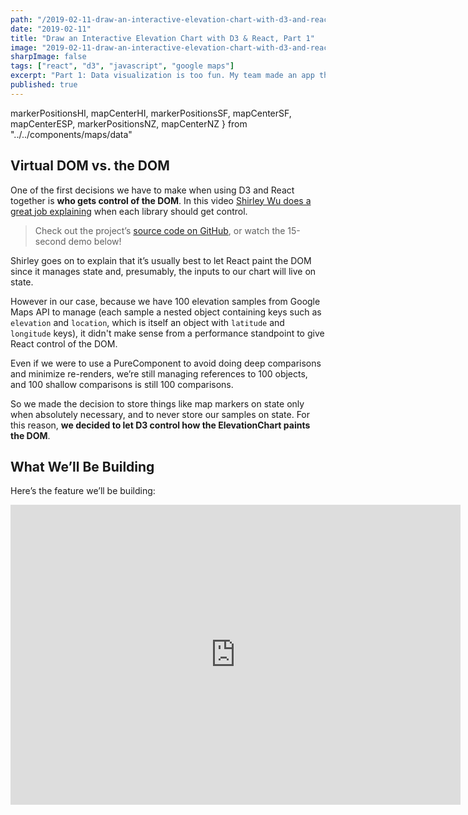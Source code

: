 ```yaml
---
path: "/2019-02-11-draw-an-interactive-elevation-chart-with-d3-and-react"
date: "2019-02-11"
title: "Draw an Interactive Elevation Chart with D3 & React, Part 1"
image: "2019-02-11-draw-an-interactive-elevation-chart-with-d3-and-react.gif"
sharpImage: false
tags: ["react", "d3", "javascript", "google maps"]
excerpt: "Part 1: Data visualization is too fun. My team made an app that consumes a user’s trip data and uses it to draw cool stuff. Here’s how we used React, D3 and Google Maps to do it."
published: true
---
```



  markerPositionsHI,
  mapCenterHI,
  markerPositionsSF,
  mapCenterSF,
  mapCenterESP,
  markerPositionsNZ,
  mapCenterNZ
} from "../../components/maps/data"

<LoadMapsApi />

## Virtual DOM vs. the DOM

One of the first decisions we have to make when using D3 and React together is **who gets control of the DOM**. In this video [Shirley Wu does a great job explaining](https://www.youtube.com/watch?v=zXBdNDnqV2Q) when each library should get control.

> Check out the project’s [source code on GitHub](https://github.com/Lambda-School-Labs/LabsPT1_Backwoods), or watch the 15-second demo below!

Shirley goes on to explain that it’s usually best to let React paint the DOM since it manages state and, presumably, the inputs to our chart will live on state.

However in our case, because we have 100 elevation samples from Google Maps API to manage (each sample a nested object containing keys such as `elevation` and `location`, which is itself an object with `latitude` and `longitude` keys), it didn't make sense from a performance standpoint to give React control of the DOM.

Even if we were to use a PureComponent to avoid doing deep comparisons and minimize re-renders, we’re still managing references to 100 objects, and 100 shallow comparisons is still 100 comparisons.

So we made the decision to store things like map markers on state only when absolutely necessary, and to never store our samples on state. For this reason, **we decided to let D3 control how the ElevationChart paints the DOM**.

## What We’ll Be Building

Here’s the feature we’ll be building:

<iframe
  className="youtube-video"
  width="720"
  height="480"
  src="https://www.youtube.com/embed/9HXlmXwyuKk"
  frameBorder="0"
  allow="accelerometer; autoplay; encrypted-media; gyroscope; picture-in-picture"
  allowFullScreen
/>

We have 2 topics to cover: making Google Maps in React and data-visualizations with D3.

**First** we’ll cover 1) configuring and theming your map, 2) adding markers and drawing polylines, 3) dynamically adjusting the map’s “frame”, 4) using InfoWindows to show a marker’s elevation, and 5) getting a list of elevations along a pathline.

**Second** we’ll build an ElevationChart using the list of elevation samples along the pathline. We’ll add interactive features and user hover events to dynamically render a DOM node on the map we created in the first section.

I won’t cover how to get a Google Maps API key, and I assume you have a working knowledge of React lifecycle methods. We’ll be coding everything in JavaScript, but it would not be difficult to port this project to a different language if you prefer.

A detailed API specs is available in the [Google Maps Documentation](https://developers.google.com/maps/documentation/).

## Making Maps with React

This is what we need to do:

1. Get data: We’ll use Google’s Distance and Elevation APIs to create an array with 100 objects representing samples along our polyline
1. Draw the maps: Use the Google Maps API to draw a map and its parts according to the data it receives as input
1. Draw the data: Add the D3 library and draw an SVG chart to represent this data visually
1. Draw the infobox: When a user hovers over the chart, we show the user the Elevation and Grade at that point
1. Draw the blip: Based on where the user hovers, we need to draw a blip (almost a marker, but not quite) on the map at that point along the path

Are you excited? I am too. Let’s get started.

## 1. Get Data

Let’s look at the docs for the Google Maps [Elevation API](https://developers.google.com/maps/documentation/elevation) to see what we’ll be working with.

From the [Google Map Docs](https://developers.google.com/maps/documentation/elevation/intro):

> ...you may request sampled elevation data along paths, allowing you to calculate elevation changes along routes.

This is exactly what we need to do!

**Note:** See the [docs on the LatLng class](https://developers.google.com/maps/documentation/javascript/reference/coordinates#LatLng) and the [Marker API](https://developers.google.com/maps/documentation/javascript/markers) for more info on the Google Maps objects we’ll be working with.

By the end of this post you’ll be defining a custom React map component with a method called `getElevationAlongPath` that does exactly this.

Let’s skim this code so you have an idea where we’re headed, then we’ll fool around with some maps.

```jsx
import React from "react"

// Calculates beeline distance between 2 points along geodesic surface:
const calcDistance = (
  { lat: fromLat, lng: fronLng },
  { lat: toLat, lng: toLng }
) => {
  // Assumes google is available on the window object
  // (we’ll talk about how to handle this later):
  return window.google.maps.geometry.spherical.computeDistanceBetween(
    new window.google.maps.LatLng(fromLat, fromLng),
    new window.google.maps.LatLng(toLat, toLng)
  )
}

export default class ChartWrapper extends React.Component {
  state = {
    distances: [],
    elevations: [],
    markers: []
  }

  // componentDidMount() { ... }
  // componentDidUpdate(prevProps, prevState) { ... }

  // Returns a bunch of elevation samples along the path we provide it:
  getElevationsAlongPath = () => {
    // Check if we have enough markers to make a path (2+):
    if (this.state.markers.length > 1) {
      const elevator = new window.google.maps.ElevationService()
      const latLngs = this.state.markers.map(marker => ({
        lat: marker.getPosition().lat(),
        lng: marker.getPosition().lng()
      }))

      // We can also use the Distance API to calculate distance btwn Markers:
      const { distances } = latLngs.reduce(
        (acc, curr, i, arr) => {
          if (i === arr.length - 1) return acc
          const distances = acc.distances.concat(
            // Use the helper function we defined above:
            calcDistance(
              { lat: curr.lat, lng: curr.lng },
              { lat: arr[i + 1].lat, lng: arr[i + 1].lng }
            )
          )
          return distances
        },
        { distances: [] }
      )

      // API request to get our elevation samples:
      elevator.getElevationAlongPath(
        {
          path: latLngs,
          samples: 100
        },
        results => {
          this.setState({
            distances,
            // We’ll probably want to massage the data shape later:
            elevations: results.map(result => result)
          })
        }
      )
    }
  }

  render() {
    /* ... */
  }
}
```

[See the source code here!](https://github.com/Lambda-School-Labs/LabsPT1_bkwds/blob/master/client/src/components/Maps/SingleTrip/TripPanel.js#L75)

Let’s talk through it.

**First**, `calcDistance` is a helper function that takes 2 objects of shape `{lat: number, lng: number}` and returns the distance between them in meters.

However, if we have 5 markers, there will be 4 distance calculations between them. Having 2 arrays of unequal lengths complicates things, so we initialize the first distance to 0 (lines 36-42).

Now we have 5 markers and 5 distances and we don’t have to do maths later.

**Second**, in lines 49-61 we call the Elevations API, passing in the path we want to take samples from along with the number of samples we want. We ask for 100 samples because again, math is hard.

When we call our method (in our case, inside `componentDidUpdate`), our `ChartWrapper` state will look something like this:

```javascript
{
  distances: [3080.666166039471, 2841.623465928883, /* ... */ ],
  markers: [<GoogleMapsMarkerObject>, <GoogleMapsMarkerObject>, /* ... */ ]
  elevations: [
    {
      elevation: 149.1212768554688,
      location: <GoogleMapsLatLngClass>,
      resolution: 9.543951988220215,

    },
    {
      elevation: 152.5092315673828,
      location: <GoogleMapsLatLngClass>,
      resolution: 9.543951988220215,
    },
    // 98 more elevations...
  ]
}
```

Success! ✨ Let’s start drawing.

## 2. Drawing the Maps

First we’ll render a simple map, because we need to make sure our API key is working and because it’s fun.

### Basic Map with Layer

Let’s start with Madrid. We can use the TransitLayer API to sketch out the arteries of the Metro de Madrid public transit system while we’re at it.

<MapWithMarkers
  type="basic"
  layer="transit"
  mapTypeId="roadmap"
  center={mapCenterESP}
  title="Metro de Madrid"
  theme="day"
  zoom={13.6}
/>

_Sí, tú estás luciendo bien allí, Madrid._

> The Madrid Metro is a rapid transit system serving the city of Madrid, capital of Spain. The system is the 12th longest rapid transit system in the world, with a total length of 293 km, though Madrid is approximately the fiftieth most populous metropolitan area in the world.

> – Wikipedia

### Bounded Map with Markers & Polyline

<!-- prettier-ignore -->
Next we need to draw some markers and connect them by a path (or “polyline”, in Google-Maps-speak). We can’t use the Directions API without a Premium account, and last I checked it takes $10,000 to open one of those. So our polyline will be an approximation of a user’s trajectory rather than a shortest path algorithm.

Our team needed to support rendering this data dynamically based on user input. Dropping, dragging and deleting markers – and then updating map state – is not the focus of this article, plus besides I’m sure you already know how you would go about it. If you’re curious what we did, the [Maps folder of our repo](https://github.com/Lambda-School-Labs/LabsPT1_bkwds/tree/master/client/src/components/Maps) contains all that logic.

**Point being:** We’re going to keep hardcoding values for now, but we’ll switch it up to keep things lively. Let’s go to San Francisco now because I can’t afford to go in real life:

<MapWithMarkers
  type="markersAndPolyline"
  center={mapCenterSF}
  markerPositions={markerPositionsSF}
  zoom={12.8}
  mapTypeId="roadmap"
  theme="comic"
  title="Lombard Street, SF"
/>

Great! We now have 18 markers representing a stroll down Lombard Street.

Notice how clicking “Show Markers” adjusts the map’s zoom and bounds to neatly frame the markers, while hiding them returns our map to its initial state.

<!-- Here’s the method that builds up a `LatLngBounds` object for us and then adjusts our map’s “lens”<span className="asterisk"><a href="#asterisk1">\*</a></span> to contain it: -->

Here’s the method that builds up a `LatLngBounds` object for us and then adjusts our map’s “lens” to contain it:

```javascript
class MyMapComponent extends React.Component {
  setMapBounds = (map, positions) => {
    let bounds = new window.google.maps.LatLngBounds()
    positions.forEach(p => {
      const bound = p.position
        ? { lat: p.position.lat(), lng: p.position.lng() }
        : { lat: p.lat, lng: p.lng }
      bounds.extend(bound)
    })
    map.fitBounds(bounds)
  }

  render() {
    /* ... */
  }
}
```

**Lines 5-7:** If you’ve worked with the GM API for any length of time, you’ve probably gotten tired of keeping track of whether you’re dealing with an instance of the LatLng class — where latitude, for example, is accessible by calling the function `LatLng.position.lat()`.

We got tired of converting back and forth, so we wrote `setMapBounds` to accept either type. For every coordinate object or LatLng instance we pass in, we adjust the outer bounds of our map, and finally we fit the map to those boundaries.

Drawing the polyline is as simple as:

```javascript
class MyMapComponent extends React.Component {
  polyline = null
  drawPath = (map, markers) => () => {
    const path = markers.map(marker => ({
      lat: marker.getPosition().lat(),
      lng: marker.getPosition().lng()
    }))
    const polyline = new window.google.maps.Polyline({
      path,
      strokeColor: "#000c3c",
      strokeOpacity: 1,
      strokeWeight: 2.5
    })
    this.polyline = polyline
    polyline.setMap(map)
    this.setState({ showPath: true })
  }

  render() {
    /* ... */
  }
}
```

Notice that we did not make this method as flexible as `setMapBounds` w/r/t its arguments; we learned the hard way that drawing and especially _redrawing_ polylines is more complex than adjusting the map’s zoom and position. If this seems counterintuitive (it did to me at first), think of changing a map like adjusting a lens, instead of destroying and rebuilding a DOM element: nothing in the environment has actually changed, just your window into the state of the world has shifted.

> The map is not the territory.

> Alfred Korzybski

**Line 14:** We add the polyline to our class for use throughout the rest of the component. We also need to keep track of it so we can remove it later when the user clicks “Hide Path” (“Hide Markers” too, otherwise we’d have a marker-less path floating around with nothing anchoring it down!).

Now let’s get those elevation samples.

### Map Showing Elevation at Locations

<MapWithMarkers
  type="elevationForLocations"
  center={mapCenterHI}
  markerPositions={markerPositionsHI}
  title="Waipio Rd – Waimea, Hawaii"
  theme="retro"
  showDeltas={true}
  zoom={13.7}
/>

Looks like we’re in Hawaii now. What are we doing here?

<img
  src="/images/waipio_road_street_view.jpg"
  alt="Waipio Valley Road - Street View"
  style={{ width: "100%" }}
/>

> [Waipio Valley Road] gains 800 vertical feet (243.84 m) in 0.6 miles (0.9 km) at a 25% average grade, with steeper grades in sections. This is a paved public road but it is open only to 4 wheel drive vehicles. It is the steepest road of its length in the United States.

> – Wikipedia

If you click through the markers you’ll see how quickly the elevation changes. We’ll probably want to start thinking about how to calculate the distance between points, too, so our users have more concrete data to work with when using our app.

Let’s take this a step further. What if we could show users the elevation delta _along_ the path they’ve drawn?

### Fetching Elevation Samples Along a Path

Instead of getting the difference in elevation between each point, we can ask for `n` number of elevation samples along a path. Requesting 100 samples along a polyline, for example, is a relatively cheap request (1 API call) for how much data we get, and our area chart will be that much more granular.

<MapWithMarkers
  type="elevationAlongPath"
  center={mapCenterNZ}
  markerPositions={markerPositionsNZ}
  title="Baldwin St – Dunedin, NZ"
  theme="retro"
  zoom={13.8}
/>

Click “Elevation Samples” and check your browser console to see the raw data the GM API is returning! It’ll be green, like this:

<img src="/images/console_results.png" alt="console results" />
<br />
<br />

Here’s how I wrote the query that I’m using in this blogpost (alternatively, see [how we did it in production](https://github.com/Lambda-School-Labs/LabsPT1_bkwds/blob/6acb51996506f714c16479a274a047bb5d0ae708/client/src/components/Maps/SingleTrip/TripPanel.js#L89)):

```jsx
class MyComponent extends React.Component {
  getElevationAlongPath = (map, polyline) => () => {
    const { maps } = window.google
    const elevator = new maps.ElevationService()
    elevator.getElevationAlongPath(
      { path: polyline.getPath().j, samples: 100 },
      (results, status) => {
        if (status === "OK") {
          // Keep this log around so a reader has access via her console:
          console.info(
            "%c GET ELEVATION ALONG PATH SUCCESS, RESULTS:",
            "background: green; color: white;",
            results
          )
          // Strip off `resolution` field; we don't need it:
          const elevationSamples = results.map(({ elevation, location }) => ({
            elevation,
            location
          }))
          this.setState({ elevationSamples })
        }
      }
    )
  }

  render() {
    /* ... */
  }
}
```

<!--
[Elevation Chart Styles](https://github.com/Lambda-School-Labs/LabsPT1_bkwds/blob/master/client/src/styles/ElevationChart.styles.js#L82) -->

To keep this example simple, we store the elevation samples at `this.state.elevationSamples`, an array containing 100 objects with this shape:

```javascript
{
  elevation: Number,
  location: {
    lat: () => Number,
    lng: () => Number,
  }
  resolution: Number
}
```

If you highlight the `MapWithMarkers` component using React DevTools, you can access the component in your console by asking for `$r`, a new global React DevTools has made available to you.

`$r` is an essential tool for debugging React applications. Here we use it to look at our data exactly as it exists on state. Here it is in action:

<iframe
  className="youtube-video"
  width="720"
  height="480"
  src="https://www.youtube.com/embed/oX3A2gPxv9I"
  frameBorder="0"
  allow="accelerometer; autoplay; encrypted-media; gyroscope; picture-in-picture"
  allowFullScreen
/>

Here’s what I did to access the elevation and created a latLng object from the object at the first index:

```javascript
> es = $r.state.elevationSamples
// => (100) [{...}, {...}, {...}, {...}, ...]
> es.elevation
// => 35.52785110473633
> { lat: es[0].location.lat(), lng: es[0].location.lng() }
// => { lat: -45.84831, lng: 170.53305999999998 }
```

Great. Put those elevations somewhere you won’t lose them – local component state is probably okay if you’re not expecting the values to change much.

Great! On to the next one.

## 3. Drawing the data

For browser performance (and my own sanity), I broke the D3 portion out into a separate post.

#### [Read all the juicy D3 deets here!](https://blog.thegrepper.com/2019-02-16-draw-an-interactive-elevation-chart-with-d3-and-react-pt-2)

> ... In that Empire, the Art of Cartography attained such Perfection that the map of a single Province occupied the entirety of a City, and the map of the Empire, the entirety of a Province. In time, those Unconscionable Maps no longer satisfied, and the Cartographers Guilds struck a Map of the Empire whose size was that of the Empire, and which coincided point for point with it. The following Generations, who were not so fond of the Study of Cartography as their Forebears had been, saw that that vast map was Useless, and not without some Pitilessness was it, that they delivered it up to the Inclemencies of Sun and Winters. In the Deserts of the West, still today, there are Tattered Ruins of that Map, inhabited by Animals and Beggars; in all the Land there is no other Relic of the Disciplines of Geography.

> [– Borges, “On Exactitude in Science”](https://kwarc.info/teaching/TDM/Borges.pdf)

<!--
<React.Fragment>
  <h5 id="asterisk1" className="asterisk-body">
    “Big” thought of the day: Even though client-side map services are often
    referred to as “canvases”, the user’s interaction with the canvas is more or
    less limited to the bounds of the viewport and the dimensions of the viewbox
    that comprise her interface. In my eyes this muddles the abstraction that a
    map provides, especially given the artist-as-creator connotations a word
    like “canvas” evokes; <i>lens</i> might be a more appropriate metaphor.
    Certainly that the dynamic of our relationship with mapping software could
    be pessimistically summarized as a sequence of Ouija board manipulations
    that either translate or dilate our aperture onto a model that we drew up to
    compensate for the limitations of the human nervous system ought to give us
    pause. Maybe someday mapping softwae will be studied not for its direct
    applications to the physical world around us, but for its wider
    anthropological significance, as artifact.
  </h5>
</React.Fragment>
-->

<hr />

